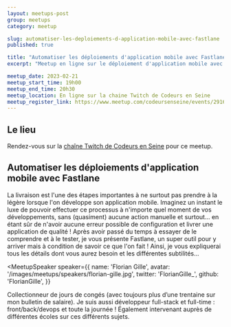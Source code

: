 ```yaml
---
layout: meetups-post
group: meetups
category: meetup

slug: automatiser-les-deploiements-d-application-mobile-avec-fastlane
published: true

title: "Automatiser les déploiements d'application mobile avec Fastlane"
excerpt: "Meetup en ligne sur le déploiement d'application mobile avec Fastlane"

meetup_date: 2023-02-21
meetup_start_time: 19h00
meetup_end_time: 20h30
meetup_location: En ligne sur la chaine Twitch de Codeurs en Seine
meetup_register_link: https://www.meetup.com/codeursenseine/events/291623277/
---
```


## Le lieu

Rendez-vous sur la [chaîne Twitch de Codeurs en Seine](https://twitch.tv/codeursenseine) pour ce meetup.

## Automatiser les déploiements d'application mobile avec Fastlane

La livraison est l'une des étapes importantes à ne surtout pas prendre à la légère lorsque l'on développe son application mobile.
Imaginez un instant le luxe de pouvoir effectuer ce processus à n'importe quel moment de vos développements, sans (quasiment) aucune action manuelle et surtout... en étant sûr de n'avoir aucune erreur possible de configuration et livrer une application de qualité !
Après avoir passé du temps à essayer de le comprendre et à le tester, je vous présente Fastlane, un super outil pour y arriver mais à condition de savoir ce que l'on fait ! Ainsi, je vous expliquerai tous les détails dont vous aurez besoin et les différentes subtilités...

<MeetupSpeaker
  speaker={{
    name: 'Florian Gille',
    avatar: '/images/meetups/speakers/florian-gille.jpg',
    twitter: 'FlorianGille_',
    github: 'FlorianGille',
  }}
>
  Collectionneur de jours de congés (avec toujours plus d’une trentaine sur mon
  bulletin de salaire). Je suis aussi développeur full-stack et full-time :
  front/back/devops et toute la journée ! Également intervenant auprès de
  différentes écoles sur ces différents sujets.
</MeetupSpeaker>
